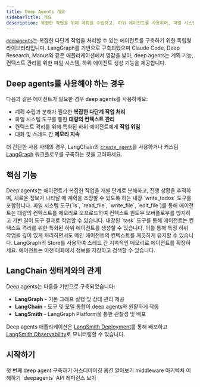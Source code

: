 ```yaml
---
title: Deep Agents 개요
sidebarTitle: 개요
description: 복잡한 작업을 위해 계획을 수립하고, 하위 에이전트를 사용하며, 파일 시스템을 활용할 수 있는 에이전트 구축하기
---
```


[`deepagents`](https://pypi.org/project/deepagents/)는 복잡한 다단계 작업을 처리할 수 있는 에이전트를 구축하기 위한 독립형 라이브러리입니다. LangGraph를 기반으로 구축되었으며 Claude Code, Deep Research, Manus와 같은 애플리케이션에서 영감을 받아, deep agents는 계획 기능, 컨텍스트 관리를 위한 파일 시스템, 하위 에이전트 생성 기능을 제공합니다.

## Deep agents를 사용해야 하는 경우

다음과 같은 에이전트가 필요한 경우 deep agents를 사용하세요:
- 계획 수립과 분해가 필요한 **복잡한 다단계 작업 처리**
- 파일 시스템 도구를 통한 **대량의 컨텍스트 관리**
- 컨텍스트 격리를 위해 특화된 하위 에이전트에게 **작업 위임**
- 대화 및 스레드 간 **메모리 지속**

더 간단한 사용 사례의 경우, LangChain의 [`create_agent`](/oss/langchain/agents)를 사용하거나 커스텀 [LangGraph](/oss/langgraph/overview) 워크플로우를 구축하는 것을 고려하세요.

## 핵심 기능

<Card title="계획 수립 및 작업 분해" icon="timeline">
    Deep agents는 에이전트가 복잡한 작업을 개별 단계로 분해하고, 진행 상황을 추적하며, 새로운 정보가 나타날 때 계획을 조정할 수 있도록 하는 내장 `write_todos` 도구를 포함합니다.
</Card>
<Card title="컨텍스트 관리" icon="scissors">
    파일 시스템 도구(`ls`, `read_file`, `write_file`, `edit_file`)를 통해 에이전트는 대량의 컨텍스트를 메모리로 오프로드하여 컨텍스트 윈도우 오버플로우를 방지하고 가변 길이 도구 결과로 작업할 수 있습니다.
</Card>
<Card title="하위 에이전트 생성" icon="people-group">
    내장된 `task` 도구를 통해 에이전트는 컨텍스트 격리를 위한 특화된 하위 에이전트를 생성할 수 있습니다. 이를 통해 특정 하위 작업을 깊이 있게 처리하면서도 메인 에이전트의 컨텍스트를 깨끗하게 유지할 수 있습니다.
</Card>
<Card title="장기 메모리" icon="database">
    LangGraph의 Store를 사용하여 스레드 간 지속적인 메모리로 에이전트를 확장하세요. 에이전트는 이전 대화에서 정보를 저장하고 검색할 수 있습니다.
</Card>

## LangChain 생태계와의 관계

Deep agents는 다음을 기반으로 구축되었습니다:
- **LangGraph** - 기본 그래프 실행 및 상태 관리 제공
- **LangChain** - 도구 및 모델 통합이 deep agents와 원활하게 작동
- **LangSmith** - LangGraph Platform을 통한 관찰성 및 배포

Deep agents 애플리케이션은 [LangSmith Deployment](/langsmith/deployments)를 통해 배포하고 [LangSmith Observability](/langsmith/observability)로 모니터링할 수 있습니다.

## 시작하기

<CardGroup cols={2}>
    <Card title="빠른 시작" icon="rocket" href="/oss/deepagents/quickstart">
        첫 번째 deep agent 구축하기
    </Card>
    <Card title="커스터마이징" icon="sliders" href="/oss/deepagents/customization">
        커스터마이징 옵션 알아보기
    </Card>
    <Card title="Middleware" icon="layer-group" href="/oss/deepagents/middleware">
        middleware 아키텍처 이해하기
    </Card>
    <Card title="레퍼런스" icon="arrow-up-right-from-square" href="https://reference.langchain.com/python/deepagents/">
        `deepagents` API 레퍼런스 보기
    </Card>
</CardGroup>